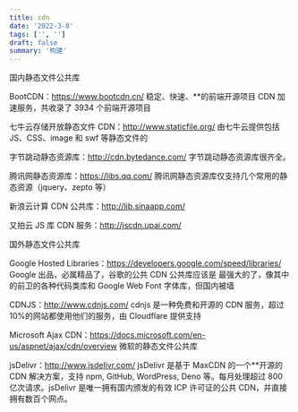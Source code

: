 ```yaml
---
title: cdn
date: '2022-3-8'
tags: ['', '']
draft: false
summary: '构建'
---
```


<TOCInline toc={props.toc} exclude="Overview" asDisclosure />

国内静态文件公共库

BootCDN：https://www.bootcdn.cn/ 稳定、快速、\*\*的前端开源项目 CDN 加速服务，共收录了 3934 个前端开源项目

七牛云存储开放静态文件 CDN：http://www.staticfile.org/ 由七牛云提供包括 JS、CSS、image 和 swf 等静态文件的

字节跳动静态资源库：http://cdn.bytedance.com/ 字节跳动静态资源库很齐全。

腾讯网静态资源库：https://libs.qq.com/ 腾讯网静态资源库仅支持几个常用的静态资源（jquery、zepto 等）

新浪云计算 CDN 公共库：http://lib.sinaapp.com/

又拍云 JS 库 CDN 服务：http://jscdn.upai.com/

国外静态文件公共库

Google Hosted Libraries：https://developers.google.com/speed/libraries/
Google 出品，必属精品了，谷歌的公共 CDN 公共库应该是 最强大的了，像其中的前卫的各种代码类库和 Google Web Font 字体库，但国内被墙

CDNJS：http://www.cdnjs.com/
cdnjs 是一种免费和开源的 CDN 服务，超过 10%的网站都使用他们的服务，由 Cloudflare 提供支持

Microsoft Ajax CDN：https://docs.microsoft.com/en-us/aspnet/ajax/cdn/overview
微软的静态文件公共库

jsDelivr：http://www.jsdelivr.com/
jsDelivr 是基于 MaxCDN 的一个\*\*开源的 CDN 解决方案，支持 npm, GitHub, WordPress, Deno 等。每月处理超过 800 亿次请求。jsDelivr 是唯一拥有国内颁发的有效 ICP 许可证的公共 CDN，并直接拥有数百个网点。
